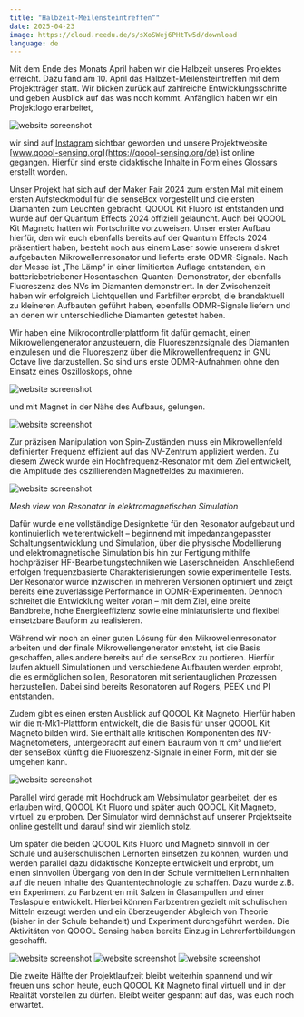 ```yaml
---
title: "Halbzeit-Meilensteintreffen“"
date: 2025-04-23
image: https://cloud.reedu.de/s/sXoSWej6PHtTw5d/download
language: de
---
```


Mit dem Ende des Monats April haben wir die Halbzeit unseres Projektes erreicht. Dazu fand am 10. April das Halbzeit-Meilensteintreffen mit dem Projektträger statt. Wir blicken zurück auf zahlreiche Entwicklungsschritte und geben Ausblick auf das was noch kommt.
Anfänglich haben wir ein Projektlogo erarbeitet,

![website screenshot](https://cloud.reedu.de/s/t6Rxjwiai2SEWZL/download)

wir sind auf [Instagram](https://www.instagram.com/qoool_sensing/) sichtbar geworden und unsere Projektwebsite [www.qoool-sensing.org](https://qoool-sensing.org/de) ist online gegangen. Hierfür sind erste didaktische Inhalte in Form eines Glossars erstellt worden.

Unser Projekt hat sich auf der Maker Fair 2024 zum ersten Mal mit einem ersten Aufsteckmodul für die senseBox vorgestellt und die ersten Diamanten zum Leuchten gebracht.
QOOOL Kit Fluoro ist entstanden und wurde auf der Quantum Effects 2024 offiziell gelauncht.
Auch bei QOOOL Kit Magneto hatten wir Fortschritte vorzuweisen. Unser erster Aufbau hierfür, den wir euch ebenfalls bereits auf der Quantum Effects 2024 präsentiert haben, besteht noch aus einem Laser sowie unserem diskret aufgebauten Mikrowellenresonator und lieferte erste ODMR-Signale.
Nach der Messe ist „The Lämp“ in einer limitierten Auflage entstanden, ein batteriebetriebener Hosentaschen-Quanten-Demonstrator, der ebenfalls Fluoreszenz des NVs im Diamanten demonstriert.
In der Zwischenzeit haben wir erfolgreich Lichtquellen und Farbfilter erprobt, die brandaktuell zu kleineren Aufbauten geführt haben, ebenfalls ODMR-Signale liefern und an denen wir unterschiedliche Diamanten getestet haben.

Wir haben eine Mikrocontrollerplattform fit dafür gemacht, einen Mikrowellengenerator anzusteuern, die Fluoreszenzsignale des Diamanten einzulesen und die Fluoreszenz über die Mikrowellenfrequenz in GNU Octave live darzustellen. So sind uns erste ODMR-Aufnahmen ohne den Einsatz eines Oszilloskops, ohne

![website screenshot](https://cloud.reedu.de/s/zS7JE23WwSwoHTq/download)

und mit Magnet in der Nähe des Aufbaus, gelungen.

![website screenshot](https://cloud.reedu.de/s/96GfdKLQy52RRja/download)

Zur präzisen Manipulation von Spin-Zuständen muss ein Mikrowellenfeld definierter Frequenz effizient auf das NV-Zentrum appliziert werden. Zu diesem Zweck wurde ein Hochfrequenz-Resonator mit dem Ziel entwickelt, die Amplitude des oszillierenden Magnetfeldes zu maximieren.

![website screenshot](https://cloud.reedu.de/s/PkxMJACZ785aWqQ/download)

*Mesh view von Resonator in elektromagnetischen Simulation*

Dafür wurde eine vollständige Designkette für den Resonator aufgebaut und kontinuierlich weiterentwickelt – beginnend mit impedanzangepasster Schaltungsentwicklung und Simulation, über die physische Modellierung und elektromagnetische Simulation bis hin zur Fertigung mithilfe hochpräziser HF-Bearbeitungstechniken wie Laserschneiden.
Anschließend erfolgen frequenzbasierte Charakterisierungen sowie experimentelle Tests. Der Resonator wurde inzwischen in mehreren Versionen optimiert und zeigt bereits eine zuverlässige Performance in ODMR-Experimenten. Dennoch schreitet die Entwicklung weiter voran – mit dem Ziel, eine breite Bandbreite, hohe Energieeffizienz sowie eine miniaturisierte und flexibel einsetzbare Bauform zu realisieren.

Während wir noch an einer guten Lösung für den Mikrowellenresonator arbeiten und der finale Mikrowellengenerator entsteht, ist die Basis geschaffen, alles andere bereits auf die senseBox zu portieren. Hierfür laufen aktuell Simulationen und verschiedene Aufbauten werden erprobt, die es ermöglichen sollen, Resonatoren mit serientauglichen Prozessen herzustellen. Dabei sind bereits Resonatoren auf Rogers, PEEK und PI entstanden.

Zudem gibt es einen ersten Ausblick auf QOOOL Kit Magneto. Hierfür haben wir die π-Mk1-Plattform entwickelt, die die Basis für unser QOOOL Kit Magneto bilden wird. Sie enthält alle kritischen Komponenten des NV-Magnetometers, untergebracht auf einem Bauraum von π cm³ und liefert der senseBox künftig die Fluoreszenz-Signale in einer Form, mit der sie umgehen kann.

![website screenshot](https://cloud.reedu.de/s/dTT6Qk8BWfF3mjK/download)

Parallel wird gerade mit Hochdruck am Websimulator gearbeitet, der es erlauben wird, QOOOL Kit Fluoro und später auch QOOOL Kit Magneto, virtuell zu erproben. Der Simulator wird demnächst auf unserer Projektseite online gestellt und darauf sind wir ziemlich stolz.

Um später die beiden QOOOL Kits Fluoro und Magneto sinnvoll in der Schule und außerschulischen Lernorten einsetzen zu können, wurden und werden parallel dazu didaktische Konzepte entwickelt und erprobt, um einen sinnvollen Übergang von den in der Schule vermittelten Lerninhalten auf die neuen Inhalte des Quantentechnologie zu schaffen. Dazu wurde z.B. ein Experiment zu Farbzentren mit Salzen in Glasampullen und einer Teslaspule entwickelt. Hierbei können Farbzentren gezielt mit schulischen Mitteln erzeugt werden und ein überzeugender Abgleich von Theorie (bisher in der Schule behandelt) und Experiment durchgeführt werden. Die Aktivitäten von QOOOL Sensing haben bereits Einzug in Lehrerfortbildungen geschafft.

![website screenshot](https://cloud.reedu.de/s/Zp3e7EPZcnFtmSM/download)
![website screenshot](https://cloud.reedu.de/s/PfXcXZm6fjGJD3q/download)
![website screenshot](https://cloud.reedu.de/s/5aGRJ3n6P4Nr72b/download)

Die zweite Hälfte der Projektlaufzeit bleibt weiterhin spannend und wir freuen uns schon heute, euch QOOOL Kit Magneto final virtuell und in der Realität vorstellen zu dürfen. Bleibt weiter gespannt auf das, was euch noch erwartet.

